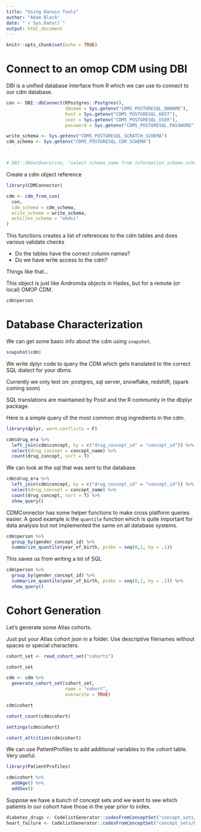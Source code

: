 ```yaml
---
title: "Using Darwin Tools"
author: "Adam Black"
date: "`r Sys.Date()`"
output: html_document
---
```


```r
knitr::opts_chunk$set(echo = TRUE)
```

# Connect to an omop CDM using DBI 


DBI is a unified database interface from R which we can use to connect to our cdm database.


```r
con <- DBI::dbConnect(RPostgres::Postgres(),
                      dbname = Sys.getenv("CDM5_POSTGRESQL_DBNAME"),
                      host = Sys.getenv("CDM5_POSTGRESQL_HOST"),
                      user = Sys.getenv("CDM5_POSTGRESQL_USER"),
                      password = Sys.getenv("CDM5_POSTGRESQL_PASSWORD"))

write_schema <- Sys.getenv("CDM5_POSTGRESQL_SCRATCH_SCHEMA")
cdm_schema <- Sys.getenv("CDM5_POSTGRESQL_CDM_SCHEMA")



# DBI::dbGetQuery(con, "select schema_name from information_schema.schemata;")
```

Create a cdm object reference

```r

library(CDMConnector)

cdm <- cdm_from_con(
  con,
  cdm_schema = cdm_schema,
  write_schema = write_schema,
  achilles_schema = "ohdsi"
)

```

This functions creates a list of references to the cdm tables and does various validate checks

- Do the tables have the correct column names?
- Do we have write access to the cdm?

Things like that...

This object is just like Andromda objects in Hades, but for a remote (or local) OMOP CDM.

```r
cdm$person
```


# Database Characterization

We can get some basic info about the cdm using `snapshot`.

```r
snapshot(cdm)
```

We write dplyr code to query the CDM which gets translated to the correct SQL dialect for your dbms.

Currently we only test on: postgres, sql server, snowflake, redshift, (spark coming soon)

SQL translations are maintained by Posit and the R community in the dbplyr package.


Here is a simple query of the most common drug ingredients in the cdm.

```r
library(dplyr, warn.conflicts = F)

cdm$drug_era %>% 
  left_join(cdm$concept, by = c("drug_concept_id" = "concept_id")) %>% 
  select(drug_concept = concept_name) %>% 
  count(drug_concept, sort = T) 
```

We can look at the sql that was sent to the database.

```r
cdm$drug_era %>% 
  left_join(cdm$concept, by = c("drug_concept_id" = "concept_id")) %>% 
  select(drug_concept = concept_name) %>% 
  count(drug_concept, sort = T) %>% 
  show_query()
```

CDMConnector has some helper functions to make cross platform queries easier. A good example is the `quantile` function which is quite important for data analysis but not implemented the same on all database systems.


```r
cdm$person %>% 
  group_by(gender_concept_id) %>% 
  summarize_quantile(year_of_birth, probs = seq(0,1, by = .1)) 
```

This saves us from writing a lot of SQL

```r

cdm$person %>% 
  group_by(gender_concept_id) %>% 
  summarize_quantile(year_of_birth, probs = seq(0,1, by = .1)) %>% 
  show_query()

```

# Cohort Generation

Let's generate some Atlas cohorts.

Just put your Atlas cohort json in a folder. Use descriptive filenames without spaces or special characters.

```r
cohort_set <- read_cohort_set("cohorts")

cohort_set
```

```r
cdm <- cdm %>% 
  generate_cohort_set(cohort_set,
                      name = "cohort", 
                      overwrite = TRUE)
```



```r
cdm$cohort
```


```r
cohort_count(cdm$cohort)
```

```r
settings(cdm$cohort)
```

```r
cohort_attrition(cdm$cohort)
```

We can use PatientProfiles to add additional variables to the cohort table. Very useful.

```r
library(PatientProfiles)

cdm$cohort %>% 
  addAge() %>% 
  addSex() 
```


Suppose we have a bunch of concept sets and we want to see which patients in our cohort have those in the year prior to index. 

```r

diabetes_drugs <- CodelistGenerator::codesFromConceptSet("concept_sets/drugs_for_diabetes.json", cdm)
heart_failure <- CodelistGenerator::codesFromConceptSet("concept_sets/heart_failure.json", cdm)



```




